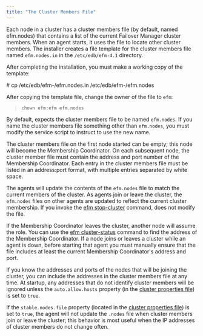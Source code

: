 ```yaml
---
title: "The Cluster Members File"
---
```


<div id="cluster_members" class="registered_link"></div>


Each node in a cluster has a cluster members file (by default, named efm.nodes) that contains a list of the current Failover Manager cluster members. When an agent starts, it uses the file to locate other cluster members. The installer creates a file template for the cluster members file named `efm.nodes.in` in the `/etc/edb/efm-4.1` directory.

After completing the installation, you must make a working copy of the template:

<div class="parsed-literal">

\# cp /etc/edb/efm-/efm.nodes.in /etc/edb/efm-/efm.nodes

</div>

After copying the template file, change the owner of the file to `efm`:

> `chown efm:efm efm.nodes`

By default, expects the cluster members file to be named `efm.nodes`. If you name the cluster members file something other than `efm.nodes`, you must modify the service script to instruct to use the new name.

The cluster members file on the first node started can be empty; this node will become the Membership Coordinator. On each subsequent node, the cluster member file must contain the address and port number of the Membership Coordinator. Each entry in the cluster members file must be listed in an address:port format, with multiple entries separated by white space.

The agents will update the contents of the `efm.nodes` file to match the current members of the cluster. As agents join or leave the cluster, the `efm.nodes` files on other agents are updated to reflect the current cluster membership. If you invoke the [efm stop-cluster](../#efm_stop_cluster) command, does not modify the file.

If the Membership Coordinator leaves the cluster, another node will assume the role. You can use the [efm cluster-status](../#efm_cluster_status) command to find the address of the Membership Coordinator. If a node joins or leaves a cluster while an agent is down, before starting that agent you must manually ensure that the file includes at least the current Membership Coordinator's address and port.

If you know the addresses and ports of the nodes that will be joining the cluster, you can include the addresses in the cluster members file at any time. At startup, any addresses that do not identify cluster members will be ignored unless the `auto.allow.hosts` property (in the [cluster properties file](../04_configuring_efm/01_cluster_properties/#auto_allow_hosts)) is set to `true`.

If the `stable.nodes.file` property (located in the [cluster properties file](../04_configuring_efm/01_cluster_properties/#auto_allow_hosts)) is set to `true`, the agent will not update the `.nodes` file when cluster members join or leave the cluster; this behavior is most useful when the IP addresses of cluster members do not change often.
